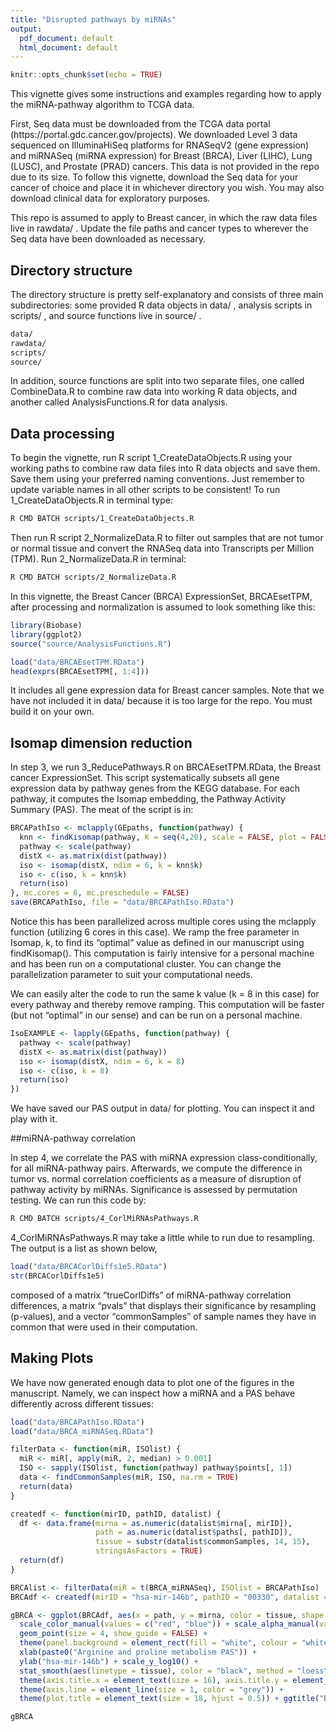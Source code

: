 ```yaml
---
title: "Disrupted pathways by miRNAs"
output:
  pdf_document: default
  html_document: default
---
```


```r
knitr::opts_chunk$set(echo = TRUE)
```

This vignette gives some instructions and examples regarding how to apply the miRNA-pathway algorithm to TCGA data. 

First, Seq data must be downloaded from the TCGA data portal (https://portal.gdc.cancer.gov/projects). We downloaded Level 3 data sequenced on IlluminaHiSeq platforms for RNASeqV2 (gene expression) and miRNASeq (miRNA expression) for Breast (BRCA), Liver (LIHC), Lung (LUSC), and Prostate (PRAD) cancers. This data is not provided in the repo due to its size. To follow this vignette, download the Seq data for your cancer of choice and place it in whichever directory you wish. You may also download clinical data for exploratory purposes.

This repo is assumed to apply to Breast cancer, in which the raw data files live in rawdata/ . Update the file paths and cancer types to wherever the Seq data have been downloaded as necessary. 

## Directory structure

The directory structure is pretty self-explanatory and consists of three main subdirectories: some provided R data objects in data/ , analysis scripts in scripts/ , and source functions live in source/ . 

```bash
data/
rawdata/
scripts/
source/

```

In addition, source functions are split into two separate files, one called CombineData.R to combine raw data into working R data objects, and another called AnalysisFunctions.R for data analysis. 

## Data processing

To begin the vignette, run R script 1_CreateDataObjects.R using your working paths to combine raw data files into R data objects and save them. Save them using your preferred naming conventions. Just remember to update variable names in all other scripts to be consistent! To run 1_CreateDataObjects.R in terminal type:

```bash
R CMD BATCH scripts/1_CreateDataObjects.R
```

Then run R script 2_NormalizeData.R to filter out samples that are not tumor or normal tissue and convert the RNASeq data into Transcripts per Million (TPM). Run 2_NormalizeData.R in terminal:

```bash
R CMD BATCH scripts/2_NormalizeData.R
```

In this vignette, the Breast Cancer (BRCA) ExpressionSet, BRCAEsetTPM, after processing and normalization is assumed to look something like this:

```R
library(Biobase)
library(ggplot2)
source("source/AnalysisFunctions.R")
```

```R
load("data/BRCAEsetTPM.RData")
head(exprs(BRCAEsetTPM[, 1:4]))
```

It includes all gene expression data for Breast cancer samples. Note that we have not included it in data/ because it is too large for the repo. You must build it on your own. 

## Isomap dimension reduction

In step 3, we run 3_ReducePathways.R on BRCAEsetTPM.RData, the Breast cancer ExpressionSet. This script systematically subsets all gene expression data by pathway genes from the KEGG database. For each pathway, it computes the Isomap embedding, the Pathway Activity Summary (PAS). The meat of the script is in:

```R
BRCAPathIso <- mclapply(GEpaths, function(pathway) {
  knn <- findKisomap(pathway, K = seq(4,20), scale = FALSE, plot = FALSE)
  pathway <- scale(pathway)
  distX <- as.matrix(dist(pathway))
  iso <- isomap(distX, ndim = 6, k = knn$k)
  iso <- c(iso, k = knn$k)
  return(iso)
}, mc.cores = 6, mc.preschedule = FALSE)
save(BRCAPathIso, file = "data/BRCAPathIso.RData")
```

Notice this has been parallelized across multiple cores using the mclapply function (utilizing 6 cores in this case). We ramp the free parameter in Isomap, k, to find its "optimal" value as defined in our manuscript using findKisomap(). This computation is fairly intensive for a personal machine and has been run on a computational cluster. You can change the parallelization parameter to suit your computational needs.

We can easily alter the code to run the same k value (k = 8 in this case) for every pathway and thereby remove ramping. This computation will be faster (but not "optimal" in our sense) and can be run on a personal machine.

```R
IsoEXAMPLE <- lapply(GEpaths, function(pathway) {
  pathway <- scale(pathway)
  distX <- as.matrix(dist(pathway))
  iso <- isomap(distX, ndim = 6, k = 8)
  iso <- c(iso, k = 8)
  return(iso)
})
```

We have saved our PAS output in data/ for plotting. You can inspect it and play with it.

##miRNA-pathway correlation

In step 4, we correlate the PAS with miRNA expression class-conditionally, for all miRNA-pathway pairs. Afterwards, we compute the difference in tumor vs. normal correlation coefficients as a measure of disruption of pathway activity by miRNAs. Significance is assessed by permutation testing. We can run this code by: 

```bash
R CMD BATCH scripts/4_CorlMiRNAsPathways.R
```

4_CorlMiRNAsPathways.R may take a little while to run due to resampling. The output is a list as shown below,

```R
load("data/BRCACorlDiffs1e5.RData")
str(BRCACorlDiffs1e5)
```

composed of a matrix "trueCorlDiffs" of miRNA-pathway correlation differences, a matrix "pvals" that displays their significance by resampling (p-values), and a vector "commonSamples" of sample names they have in common that were used in their computation. 

## Making Plots

We have now generated enough data to plot one of the figures in the manuscript. Namely, we can inspect how a miRNA and a PAS behave differently across different tissues: 

```R
load("data/BRCAPathIso.RData")
load("data/BRCA_miRNASeq.RData")

filterData <- function(miR, ISOlist) {
  miR <- miR[, apply(miR, 2, median) > 0.001]
  ISO <- sapply(ISOlist, function(pathway) pathway$points[, 1])
  data <- findCommonSamples(miR, ISO, na.rm = TRUE)
  return(data)
}

createdf <- function(mirID, pathID, datalist) {
  df <- data.frame(mirna = as.numeric(datalist$mirna[, mirID]), 
                   path = as.numeric(datalist$paths[, pathID]), 
                   tissue = substr(datalist$commonSamples, 14, 15), 
                   stringsAsFactors = TRUE)
  return(df)
}

BRCAlist <- filterData(miR = t(BRCA_miRNASeq), ISOlist = BRCAPathIso)
BRCAdf <- createdf(mirID = "hsa-mir-146b", pathID = "00330", datalist = BRCAlist)

gBRCA <- ggplot(BRCAdf, aes(x = path, y = mirna, color = tissue, shape = tissue, alpha = tissue)) + 
  scale_color_manual(values = c("red", "blue")) + scale_alpha_manual(values = c(0.4, 0.6)) + 
  geom_point(size = 4, show_guide = FALSE) + 
  theme(panel.background = element_rect(fill = "white", colour = "white")) + 
  xlab(paste0("Arginine and proline metabolism PAS")) + 
  ylab("hsa-mir-146b") + scale_y_log10() + 
  stat_smooth(aes(linetype = tissue), color = "black", method = "loess", se = FALSE, size = 1.25, show_guide = FALSE) +
  theme(axis.title.x = element_text(size = 16), axis.title.y = element_text(size = 16)) +
  theme(axis.line = element_line(size = 1, color = "grey")) +
  theme(plot.title = element_text(size = 18, hjust = 0.5)) + ggtitle("Breast")

gBRCA

```


